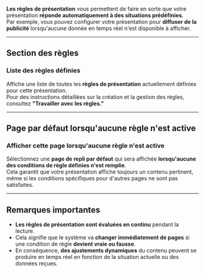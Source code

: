 **Les règles de présentation** vous permettent de faire en sorte que votre présentation **réponde automatiquement à des situations prédéfinies**.\
Par exemple, vous pouvez configurer votre présentation pour **diffuser de la publicité** lorsqu'aucune donnée en temps réel n'est disponible à afficher.

***

## **Section des règles**

### **Liste des règles définies**

Affiche une liste de toutes les **règles de présentation** actuellement définies pour cette présentation.\
Pour des instructions détaillées sur la création et la gestion des règles, consultez **"Travailler avec les règles."**

***

## **Page par défaut lorsqu'aucune règle n'est active**

### **Afficher cette page lorsqu'aucune règle n'est active**

Sélectionnez une **page de repli par défaut** qui sera affichée **lorsqu'aucune des conditions de règle définies n'est remplie**.\
Cela garantit que votre présentation affiche toujours un contenu pertinent, même si les conditions spécifiques pour d'autres pages ne sont pas satisfaites.

***

## **Remarques importantes**

* **Les règles de présentation sont évaluées en continu** pendant la lecture.
* Cela signifie que le système va **changer immédiatement de pages** si une condition de règle **devient vraie ou fausse**.
* En conséquence, **des ajustements dynamiques** du contenu peuvent se produire en temps réel en fonction de la situation actuelle ou des données reçues.
